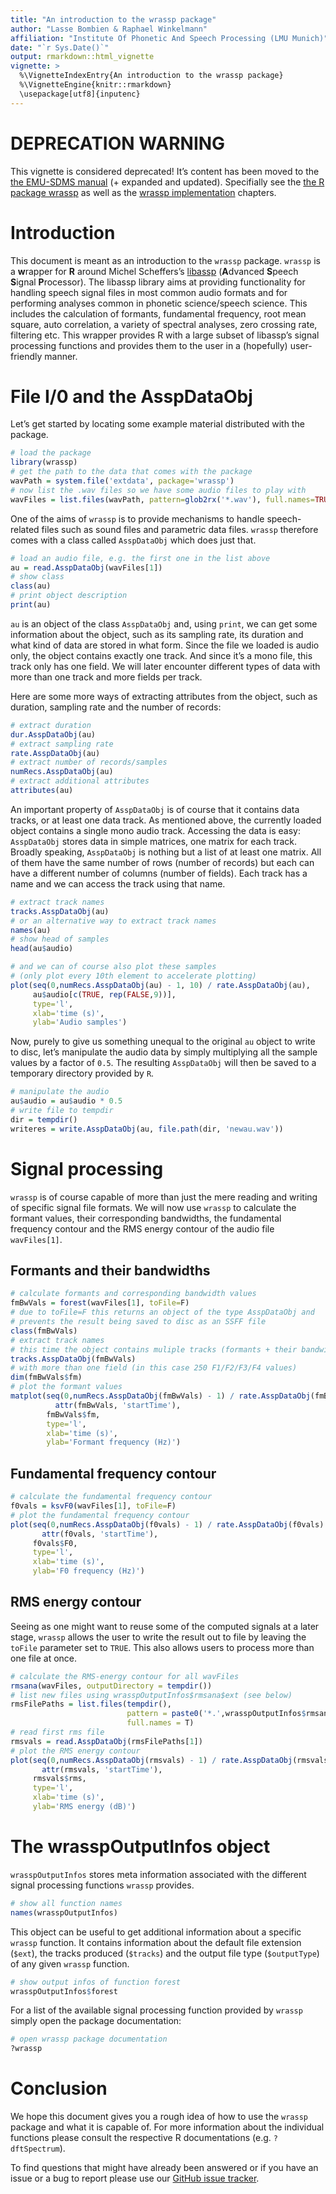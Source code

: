 ```yaml
---
title: "An introduction to the wrassp package"
author: "Lasse Bombien & Raphael Winkelmann"
affiliation: "Institute Of Phonetic And Speech Processing (LMU Munich)"
date: "`r Sys.Date()`"
output: rmarkdown::html_vignette
vignette: >
  %\VignetteIndexEntry{An introduction to the wrassp package}
  %\VignetteEngine{knitr::rmarkdown}
  \usepackage[utf8]{inputenc}
---
```


# DEPRECATION WARNING

This vignette is considered deprecated! It's content has been moved to
the [the EMU-SDMS manual](https://ips-lmu.github.io/The-EMU-SDMS-Manual/) (+ expanded and updated). Specifially see
the [the R package wrassp](https://ips-lmu.github.io/The-EMU-SDMS-Manual/chap-wrassp.html) as well as
the [wrassp implementation](https://ips-lmu.github.io/The-EMU-SDMS-Manual/chap-wrassp-impl.html) chapters.

# Introduction

This document is meant as an introduction to the `wrassp`
package. `wrassp` is a **w**rapper for **R** around Michel Scheffers's [libassp](https://libassp.sourceforge.net/)
(**A**dvanced **S**peech **S**ignal **P**rocessor). The libassp library aims at
providing functionality for handling speech signal files in most
common audio formats and for performing analyses common in phonetic
science/speech science. This includes the calculation of formants,
fundamental frequency, root mean square, auto correlation, a variety
of spectral analyses, zero crossing rate, filtering etc. This wrapper
provides R with a large subset of libassp's signal processing
functions and provides them to the user in a (hopefully) user-friendly manner.


# File I/0 and the AsspDataObj

Let's get started by locating some example material distributed with
the package.

```r
# load the package
library(wrassp)
# get the path to the data that comes with the package
wavPath = system.file('extdata', package='wrassp')
# now list the .wav files so we have some audio files to play with
wavFiles = list.files(wavPath, pattern=glob2rx('*.wav'), full.names=TRUE)
```

One of the aims of `wrassp` is to provide mechanisms to handle
speech-related files such as sound files and parametric data
files. `wrassp` therefore comes with a class called
`AsspDataObj` which does just that. 


```r
# load an audio file, e.g. the first one in the list above
au = read.AsspDataObj(wavFiles[1])
# show class
class(au)
# print object description
print(au)
```

`au` is an object of the class `AsspDataObj` and, using `print`,
we can get some information about the object, such as its sampling
rate, its duration and what kind of data are stored in what form. Since
the file we loaded is audio only, the object contains exactly one track.
And since it's a mono file, this track only has one field. We will later
encounter different types of data with more than one track and more 
fields per track.

Here are some more ways of extracting attributes from the object, such as 
duration, sampling rate and the number of records:

```r
# extract duration
dur.AsspDataObj(au)
# extract sampling rate
rate.AsspDataObj(au)
# extract number of records/samples
numRecs.AsspDataObj(au)
# extract additional attributes
attributes(au)
```

An important property of `AsspDataObj` is of course that it
contains data tracks, or at least one data track. As mentioned above,
the currently loaded object contains a single mono audio
track. Accessing the data is easy: `AsspDataObj` stores data in
simple matrices, one matrix for each track. Broadly speaking,
`AsspDataObj` is nothing but a list of at least one matrix. All
of them have the same number of rows (number of records) but each can
have a different number of columns (number of fields). Each track has
a name and we can access the track using that name.

```r
# extract track names
tracks.AsspDataObj(au)
# or an alternative way to extract track names
names(au)
# show head of samples
head(au$audio)

# and we can of course also plot these samples 
# (only plot every 10th element to accelerate plotting)
plot(seq(0,numRecs.AsspDataObj(au) - 1, 10) / rate.AsspDataObj(au), 
     au$audio[c(TRUE, rep(FALSE,9))], 
     type='l', 
     xlab='time (s)', 
     ylab='Audio samples')
```

Now, purely to give us something unequal to the original `au` object to write
to disc, let's manipulate the audio data by simply multiplying 
all the sample values by a factor of `0.5`. The resulting 
`AsspDataObj` will then be saved to a temporary directory provided by `R`.

```r
# manipulate the audio
au$audio = au$audio * 0.5
# write file to tempdir
dir = tempdir()
writeres = write.AsspDataObj(au, file.path(dir, 'newau.wav'))
```

# Signal processing

`wrassp` is of course capable of more than just the mere reading and writing 
of specific signal file formats. We will now use `wrassp` to calculate the formant values,
their corresponding bandwidths, the fundamental frequency contour and 
the RMS energy contour of the audio file `wavFiles[1]`.

## Formants and their bandwidths
```r
# calculate formants and corresponding bandwidth values
fmBwVals = forest(wavFiles[1], toFile=F)
# due to toFile=F this returns an object of the type AsspDataObj and 
# prevents the result being saved to disc as an SSFF file
class(fmBwVals)
# extract track names
# this time the object contains muliple tracks (formants + their bandwidths)
tracks.AsspDataObj(fmBwVals)
# with more than one field (in this case 250 F1/F2/F3/F4 values)
dim(fmBwVals$fm)
# plot the formant values
matplot(seq(0,numRecs.AsspDataObj(fmBwVals) - 1) / rate.AsspDataObj(fmBwVals) + 
          attr(fmBwVals, 'startTime'), 
        fmBwVals$fm, 
        type='l', 
        xlab='time (s)', 
        ylab='Formant frequency (Hz)')
```

## Fundamental frequency contour

```r
# calculate the fundamental frequency contour
f0vals = ksvF0(wavFiles[1], toFile=F)
# plot the fundamental frequency contour
plot(seq(0,numRecs.AsspDataObj(f0vals) - 1) / rate.AsspDataObj(f0vals) +
       attr(f0vals, 'startTime'),
     f0vals$F0, 
     type='l', 
     xlab='time (s)', 
     ylab='F0 frequency (Hz)')
```

## RMS energy contour

Seeing as one might want to reuse some of the computed signals at a later stage, 
`wrassp` allows the user to write the result out to file by leaving the
`toFile` parameter set to `TRUE`. This also allows users to process more than one file at 
once.

```r
# calculate the RMS-energy contour for all wavFiles
rmsana(wavFiles, outputDirectory = tempdir())
# list new files using wrasspOutputInfos$rmsana$ext (see below)
rmsFilePaths = list.files(tempdir(), 
                          pattern = paste0('*.',wrasspOutputInfos$rmsana$ext), 
                          full.names = T)
# read first rms file 
rmsvals = read.AsspDataObj(rmsFilePaths[1])
# plot the RMS energy contour
plot(seq(0,numRecs.AsspDataObj(rmsvals) - 1) / rate.AsspDataObj(rmsvals) +
       attr(rmsvals, 'startTime'), 
     rmsvals$rms, 
     type='l', 
     xlab='time (s)', 
     ylab='RMS energy (dB)')
```


# The wrasspOutputInfos object

`wrasspOutputInfos` stores meta information associated with the different signal 
processing functions `wrassp` provides.

```r
# show all function names
names(wrasspOutputInfos)
```

This object can be useful to get additional information about a specific 
`wrassp` function. It contains information about the default file extension (`$ext`), 
the tracks produced (`$tracks`) and the output file type (`$outputType`) of 
any given `wrassp` function.

```r
# show output infos of function forest
wrasspOutputInfos$forest
```

For a list of the available signal processing function provided by `wrassp` simply 
open the package documentation:

```r
# open wrassp package documentation
?wrassp
```


# Conclusion

We hope this document gives you a rough idea of how to use the `wrassp` package and what 
it is capable of. For more information about the individual functions please consult the
respective R documentations (e.g. `?dftSpectrum`). 

To find questions that might have already been answered or if you have an 
issue or a bug to report please use our [GitHub issue tracker](https://github.com/IPS-LMU/wrassp/issues).
